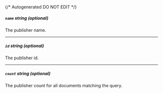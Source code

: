 {/* Autogenerated DO NOT EDIT  */}
##### `name` _string (optional)_
The publisher name.

---
##### `id` _string (optional)_
The publisher id.

---
##### `count` _string (optional)_
The publisher count for all documents matching the query.


